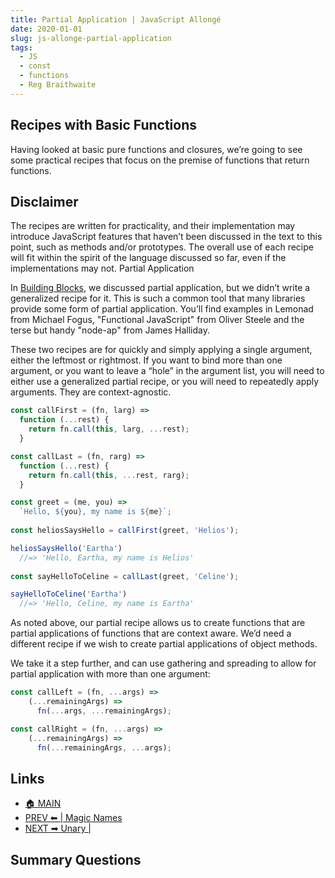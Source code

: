```yaml
---
title: Partial Application | JavaScript Allongé
date: 2020-01-01
slug: js-allonge-partial-application
tags:
  - JS
  - const 
  - functions 
  - Reg Braithwaite
---
```


## Recipes with Basic Functions

Having looked at basic pure functions and closures, we’re going to see some practical recipes that focus on the premise of functions that return functions.

## Disclaimer

The recipes are written for practicality, and their implementation may introduce JavaScript features that haven’t been discussed in the text to this point, such as methods and/or prototypes. The overall use of each recipe will fit within the spirit of the language discussed so far, even if the implementations may not.
Partial Application

In [Building Blocks](/js-allonge-building-blocks), we discussed partial application, but we didn’t write a generalized recipe for it. This is such a common tool that many libraries provide some form of partial application. You’ll find examples in Lemonad from Michael Fogus, "Functional JavaScript" from Oliver Steele and the terse but handy "node-ap" from James Halliday.

These two recipes are for quickly and simply applying a single argument, either the leftmost or rightmost. If you want to bind more than one argument, or you want to leave a “hole” in the argument list, you will need to either use a generalized partial recipe, or you will need to repeatedly apply arguments. They are context-agnostic.
```js 
const callFirst = (fn, larg) =>
  function (...rest) {
    return fn.call(this, larg, ...rest);
  }

const callLast = (fn, rarg) =>
  function (...rest) {
    return fn.call(this, ...rest, rarg);
  }

const greet = (me, you) =>
  `Hello, ${you}, my name is ${me}`;
  
const heliosSaysHello = callFirst(greet, 'Helios');

heliosSaysHello('Eartha')
  //=> 'Hello, Eartha, my name is Helios'
  
const sayHelloToCeline = callLast(greet, 'Celine');

sayHelloToCeline('Eartha')
  //=> 'Hello, Celine, my name is Eartha'
``` 
As noted above, our partial recipe allows us to create functions that are partial applications of functions that are context aware. We’d need a different recipe if we wish to create partial applications of object methods.

We take it a step further, and can use gathering and spreading to allow for partial application with more than one argument:
```js 
const callLeft = (fn, ...args) =>
    (...remainingArgs) =>
      fn(...args, ...remainingArgs);

const callRight = (fn, ...args) =>
    (...remainingArgs) =>
      fn(...remainingArgs, ...args);
``` 

## Links 
- [🏠 MAIN](/js-allonge-main) 
- [PREV ⬅ | Magic Names ](/js-allonge-magic-names )
- [NEXT ➡ Unary |](/js-allonge-unary)

## Summary Questions  